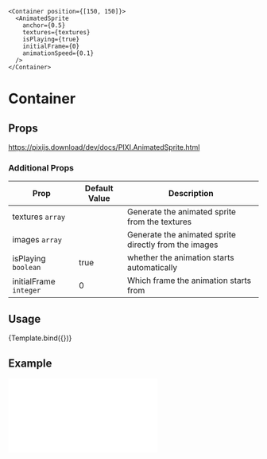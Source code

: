 
<Meta title="Components/AnimatedSprite" />

  	<Container position={[150, 150]}>
  	  <AnimatedSprite 
  	    anchor={0.5}
  	    textures={textures}
  	    isPlaying={true}
  	    initialFrame={0}
  	    animationSpeed={0.1}
  	  />
  	</Container>
  </Stage>


# Container

## Props

https://pixijs.download/dev/docs/PIXI.AnimatedSprite.html

### Additional Props

| Prop | Default Value | Description |
| ---- | ------------- | ----------- |
| textures `array` |  | Generate the animated sprite from the textures |
| images `array` | | Generate the animated sprite directly from the images |
| isPlaying `boolean` | true | whether the animation starts automatically |
| initialFrame `integer` | 0 | Which frame the animation starts from |

## Usage 

<Canvas>
  <Story name="default">{Template.bind({})}</Story>
</Canvas>

## Example

<iframe
  height={500}
  scrolling="no"
  title="Rope"
  src="//codepen.io/inlet/embed/ewdXEY/?height=300&theme-id=33987&default-tab=result&embed-version=2"
  frameBorder="no"
  allowFullScreen={true}
  style={{ width: '100%' }} />
